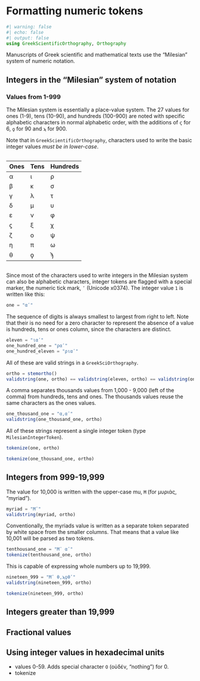 # Formatting numeric tokens
```julia
#| warning: false
#| echo: false
#| output: false
using GreekScientificOrthography, Orthography
```

Manuscripts of Greek scientific and mathematical texts use the "Milesian" system of numeric notation.

## Integers in the "Milesian" system of notation

### Values from 1-999

The Milesian system is essentially a place-value system.  The 27 values for ones (1-9), tens (10-90), and hundreds (100-900) are noted with specific alphabetic characters in normal alphabetic order, with the additions of `ϛ` for 6, `ϙ` for 90 and `ϡ` for 900. 

::: {.callout-note}
Note that in `GreekScientificOrthography`, characters used to write the basic integer values *must be in lower-case*.
:::


::: {.column width="40%"}

| Ones | Tens | Hundreds |
| --- | --- | --- | 
| α | ι  | ρ |
| β | κ | σ |
| γ | λ | τ |
| δ | μ | υ |
| ε| ν | φ |
| ϛ | ξ | χ |
| ζ| ο | ψ |
| η| π | ω |
| θ  | ϙ | ϡ |

:::


Since most of the characters used to write integers in the Milesian system can also be alphabetic characters, integer tokens are flagged with a special marker, the numeric tick mark, `ʹ` (Unicode x0374). The integer value `1` is written like this:

```julia
one = "αʹ" 
```


The sequence of digits is always smallest to largest from right to left. Note that their is no need for a zero character to represent the absence of a value is hundreds, tens or ones column, since the characters are distinct.



```julia
eleven = "ιαʹ"
one_hundred_one = "ραʹ"
one_hundred_eleven = "ριαʹ"
```

All of these are valid strings in a `GreekSciOrthography`.

```julia
ortho = stemortho()
validstring(one, ortho) == validstring(eleven, ortho) == validstring(one_hundred_one, ortho) == validstring(one_hundred_eleven, ortho)
```


A comma separates thousands values from 1,000 - 9,000 (left of the comma) from hundreds, tens and ones. The thousands values reuse the same characters as the ones values.

```julia
one_thousand_one = "α,αʹ"
validstring(one_thousand_one, ortho)
```

All of these strings represent a single integer token (type `MilesianIntegerToken`).

```julia
tokenize(one, ortho)
```


```julia
tokenize(one_thousand_one, ortho)
```

## Integers from 999-19,999

The value for 10,000 is written with the upper-case mu, `Μ` (for μυριάς, "myriad").

```julia
myriad = "Μʹ"
validstring(myriad, ortho)
```

Conventionally, the myriads value is written as a separate token separated by white space from the smaller columns. That means that a value like 10,001 will be parsed as two tokens. 

```julia
tenthousand_one = "Μʹ αʹ"
tokenize(tenthousand_one, ortho)
```

This is capable of expressing whole numbers up to 19,999.

```julia
nineteen_999 = "Μʹ θ,ϡϙθʹ"
validstring(nineteen_999, ortho)
```

```julia
tokenize(nineteen_999, ortho)
```


## Integers greater than 19,999




## Fractional values



## Using integer values in hexadecimal units



- values 0-59.  Adds special character `Ο` (οὐδέν, "nothing") for 0.
- tokenize